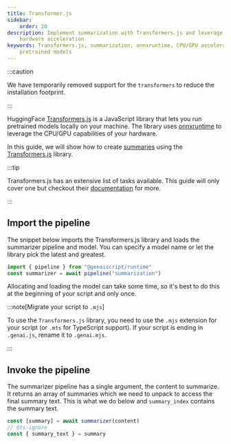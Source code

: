 ```yaml
---
title: Transformer.js
sidebar:
    order: 20
description: Implement summarization with Transformers.js and leverage local
    hardware acceleration
keywords: Transformers.js, summarization, onnxruntime, CPU/GPU acceleration,
    pretrained models
---
```


:::caution

We have temporarily removed support for the `transformers` to reduce the installation footprint.

:::

HuggingFace [Transformers.js](https://huggingface.co/docs/transformers.js/index) is a JavaScript library
that lets you run pretrained models locally on your machine. The library uses [onnxruntime](https://onnxruntime.ai/)
to leverage the CPU/GPU capabilities of your hardware.

In this guide, we will show how to create [summaries](https://huggingface.co/tasks/summarization) using the [Transformers.js](https://huggingface.co/docs/transformers.js/api/pipelines#module_pipelines.SummarizationPipeline) library.

:::tip

Transformers.js has an extensive list of tasks available. This guide will only cover one but checkout their [documentation](https://huggingface.co/docs/transformers.js/pipelines#tasks)
for more.

:::

## Import the pipeline

The snippet below imports the Transformers.js library and loads the summarizer pipeline and model.
You can specify a model name or let the library pick the latest and greatest.

```js
import { pipeline } from "@genaiscript/runtime"
const summarizer = await pipeline("summarization")
```

Allocating and loading the model can take some time,
so it's best to do this at the beginning of your script
and only once.

:::note[Migrate your script to `.mjs`]

To use the `Transformers.js` library, you need to use the `.mjs` extension for your script (or `.mts` for TypeScript support).
If your script is ending in `.genai.js`, rename it to `.genai.mjs`.

:::

## Invoke the pipeline

The summarizer pipeline has a single argument, the content to summarize. It returns an array of summaries
which we need to unpack to access the final summary text. This is what we do below and `summary_index` contains the summary text.

```js
const [summary] = await summarizer(content)
// @ts-ignore
const { summary_text } = summary
```
